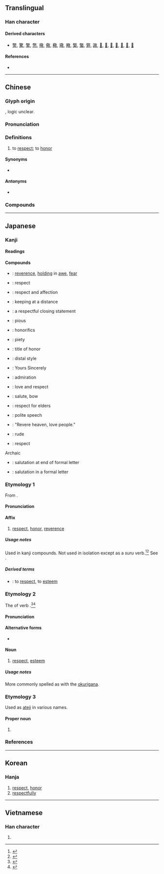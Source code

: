 {{also|茍}}
{{character info/new}}
{{character info/new|0x2f8c9}}
==Translingual==

===Han character===
{{Han char|rn=66|rad=攴|as=09|sn=12|four=48640|canj=TROK|ids=⿰苟攵(GJKV),⿰茍攵(HT)}}

====Derived characters====
* [[警]], [[驚]], [[擎]], [[憼]], [[擏]], [[儆]], [[㯳]], [[璥]], [[曔]], [[檠]], [[蟼]], [[㢣]], [[䜘]], [[𠧂]], [[𢢩]], [[𤀂]], [[𫱻]], [[𢐧]], [[𩼃]], [[𫄿]]

====References====
* {{Han ref|kx=0473.350|dkj=13285|dj=0826.170|hdz=21466.020|uh=656C|ud=25964|bh=B771|bd=46961}}

----

==Chinese==
{{zh-forms}}

===Glyph origin===
{{Han etym}}
{{Han compound|茍|攵|ls=ic}}, logic unclear.

===Pronunciation===
{{zh-pron
|m=jìng
|m-s=
|c=ging3
|c-t=
|g=
|h=pfs=kin
|j=
|mb=ge̿ng
|md=
|mn=kèng
|mn-t=gêng3
|w=
|x=
|mc=y
|oc=y
|ma=
|cat=n,adv
}}

===Definitions===
{{zh-hanzi}}

# to [[respect]]; to [[honor]]

====Synonyms====
* {{zh-l|尊}}

====Antonyms====
* {{zh-l|鄙|to scorn}}

===Compounds===
{{zh-der|不敬|孝敬|恭敬|慎始敬終|恭恭敬敬|忠敬|忒敬思|彌敬|廝敬廝愛|屈尊敬賢|尊敬|最敬禮|奩敬|奠敬|主敬存誠|大不敬|回敬|廝抬廝敬|崇敬|可敬|失敬|敬老恤貧|敬慕|敬請|敬陪末坐|敬謹|敬奉|敬重|敬佩|敬老尊賢|敬賢禮士|敬小慎微|敬賢|敬祝|敬神|敬老院|敬謝不敏|敬心|潔敬|相敬如賓|敬業樂群|敬同|畢恭畢敬|敬酒|敬上愛下|敬亭山|敬身|敬天愛民|敬懇者|欽敬|敬辭|敬事房|程敬|敬老節|敬稟者|敬懼|敬禮|敬業|敬服|敬事不暇|敬若神明|敬啟者|梁敬帝|敬老慈幼|敬稱|敬頌|敬諾|用代楮敬|敬悉|敬畏|敬姜猶績|敬愛|無以為敬|炭敬|敬上|敬業精神|敬慎|敬虔主義|敬謝|敬詞|楮敬|敬授人時|憐貧敬老|敬陪末座|敬之|敬思|敬而遠之|敬老憐貧|敬時愛日|敬意|敬事|敬仰|敬肅者|贄敬|肅然起敬|虔敬|茶敬|誠敬|輕財敬士|節敬|誠心敬意|菲敬|起敬|脩敬|致敬|莊敬自強|至敬無文}}

----

==Japanese==

===Kanji===
{{ja-kanji|grade=6|rs=攴09}}

====Readings====
{{ja-readings
|goon=きょう<きやう
|kanon=けい
|kun=うやま-う
|nanori=け, たか, たかし, たけ, とし, のり, ひろ, ゆき, よし
}}

====Compounds====
{{der-top|Compounds}}
* {{ja-r|敬畏|けい.い}}: [[reverence]], [[holding]] in [[awe]], [[fear]]
* {{ja-r|敬意|けい.い}}: respect
* {{ja-r|敬愛|けいあい}}: respect and affection
* {{ja-r|敬遠|けいえん}}: keeping at a distance
* {{ja-r|敬具|けいぐ}}: a respectful closing statement
* {{ja-r|敬虔|けいけん}}: pious
* {{ja-r|敬語|けいご}}: honorifics
* {{ja-r|敬神|けいしん}}: piety
* {{ja-r|敬称|けいしょう}}: title of honor
* {{ja-r|敬体|けいたい}}: distal style
{{der-mid}}
* {{ja-r|敬白|けいはく}}: Yours Sincerely
* {{ja-r|敬服|けいふく}}: admiration
* {{ja-r|敬慕|けいぼ}}: love and respect
* {{ja-r|敬礼|けいれい}}: salute, bow
* {{ja-r|敬老|けいろう}}: respect for elders
* {{ja-r|敬譲語|けいじょうご}}: polite speech
* {{ja-r|敬天愛人|けいてん あいじん}}: "Revere heaven, love people."
* {{ja-r|失敬|しっけい}}: rude
* {{ja-r|尊敬|そんけい}}: respect
Archaic
* {{ja-r|敬啓|けいけい}}: salutation at end of formal letter
* {{ja-r|敬呈|けいてい}}: salutation in a formal letter
{{der-bottom}}

===Etymology 1===
{{ja-kanjitab|yomi=o|けい}}
From {{etyl|ltc|ja|sort=けい}} {{m|zh|敬|tr=kjæng<sup>H</sup>||respectful}}.

====Pronunciation====
{{ja-pron|yomi=kanon|けい}}

====Affix====
{{ja-pos|affix|けい}}

# [[respect]], [[honor]], [[reverence]]

=====Usage notes=====
Used in kanji compounds. Not used in isolation except as a ''suru'' verb.<ref name="KDJ">{{R:Kokugo Dai Jiten}}</ref><ref name="DJR">{{R:Daijirin}}</ref> See {{ja-l|敬する}}.

=====Derived terms=====
{{der-top}}
* {{ja-r|敬する|けいする}}: to [[respect]], to [[esteem]]
{{der-bottom}}

===Etymology 2===
{{ja-kanjitab|yomi=k|うやまい}}
The {{m|ja|連用形|tr=ren'yōkei||continuative or stem form}} of verb {{m|ja|敬う|tr=uyamau||to respect, to esteem}}.<ref name="KDJ">{{R:Kokugo Dai Jiten}}</ref><ref name="DJR">{{R:Daijirin}}</ref>

====Pronunciation====
{{ja-pron|yomi=k|うやまい}}

====Alternative forms====
* {{ja-l|敬い}}

====Noun====
{{ja-noun|うやまい}}

# [[respect]], [[esteem]]

=====Usage notes=====
More commonly spelled as {{ja-l|敬い}} with the [[okurigana]].

===Etymology 3===
Used as [[ateji]] in various names.

====Proper noun====
{{ja-pos|たかし|proper}}

# {{given name|lang=ja|sort=たかし|male}}

===References===
<references/>

----

==Korean==

===Hanja===
{{ko-hanja|hangeul=경|eumhun=|rv=gyeong|mr=kyŏng|y=kyeng}}

# [[respect]], [[honor]]
# [[respectfully]]

----

==Vietnamese==

===Han character===
{{vi-hantu|kính|rs=攴09}}

# {{defn|lang=vi|sort=攴09}}